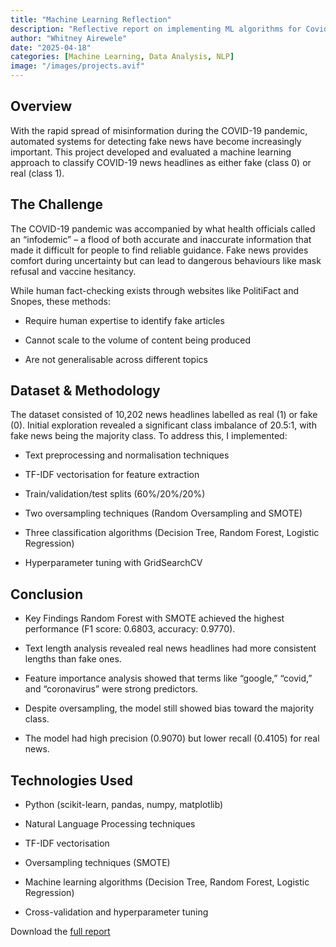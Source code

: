 ```yaml
---
title: "Machine Learning Reflection"
description: "Reflective report on implementing ML algorithms for Covid-19 fake news classification."
author: "Whitney Airewele"
date: "2025-04-18"
categories: [Machine Learning, Data Analysis, NLP]
image: "/images/projects.avif"
---
```


## Overview

With the rapid spread of misinformation during the COVID-19 pandemic, automated systems for detecting fake news have become increasingly important. This project developed and evaluated a machine learning approach to classify COVID-19 news headlines as either fake (class 0) or real (class 1).

## The Challenge
The COVID-19 pandemic was accompanied by what health officials called an "infodemic" – a flood of both accurate and inaccurate information that made it difficult for people to find reliable guidance. Fake news provides comfort during uncertainty but can lead to dangerous behaviours like mask refusal and vaccine hesitancy.

While human fact-checking exists through websites like PolitiFact and Snopes, these methods:

- Require human expertise to identify fake articles

- Cannot scale to the volume of content being produced

- Are not generalisable across different topics

## Dataset & Methodology
The dataset consisted of 10,202 news headlines labelled as real (1) or fake (0). Initial exploration revealed a significant class imbalance of 20.5:1, with fake news being the majority class. To address this, I implemented:

- Text preprocessing and normalisation techniques

- TF-IDF vectorisation for feature extraction

- Train/validation/test splits (60%/20%/20%)

- Two oversampling techniques (Random Oversampling and SMOTE)

- Three classification algorithms (Decision Tree, Random Forest, Logistic Regression)

- Hyperparameter tuning with GridSearchCV

## Conclusion

- Key Findings
Random Forest with SMOTE achieved the highest performance (F1 score: 0.6803, accuracy: 0.9770).

- Text length analysis revealed real news headlines had more consistent lengths than fake ones.

- Feature importance analysis showed that terms like "google," "covid," and "coronavirus" were strong predictors.

- Despite oversampling, the model still showed bias toward the majority class.

- The model had high precision (0.9070) but lower recall (0.4105) for real news.

## Technologies Used
- Python (scikit-learn, pandas, numpy, matplotlib)

- Natural Language Processing techniques

- TF-IDF vectorisation

- Oversampling techniques (SMOTE)

- Machine learning algorithms (Decision Tree, Random Forest, Logistic Regression)

- Cross-validation and hyperparameter tuning

Download the [full report](/portfolio/ML-reflective-report.pdf)